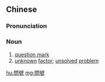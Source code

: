 {{also|问号}}
==Chinese==
{{zh-forms|s=问号}}

===Pronunciation===
{{zh-pron
|m=wènhào,er=y
|c=man6 hou6
|mn=qz,xm,zz:mn̄g-hō/tw,xm,zz:būn-hō
|cat=n
}}

===Noun===
{{zh-noun}}

# [[question mark]]
# [[unknown]] [[factor]]; [[unsolved]] [[problem]]

[[hu:問號]]
[[mg:問號]]